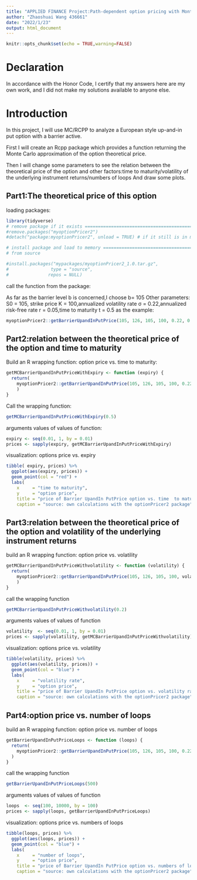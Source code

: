 ---
title: "APPLIED FINANCE Project:Path-dependent option pricing with Monte Carlo and Rcpp package Individual home project  "
author: "Zhaoshuai Wang 436661"
date: "2022/1/23"
output: html_document
---

```{r setup, include=FALSE}
knitr::opts_chunk$set(echo = TRUE,warning=FALSE)
```


# Declaration
In accordance with the Honor Code, I certify that my answers here are my own work, and I
did not make my solutions available to anyone else.


# Introduction

In this project, I will use MC/RCPP to analyze a European style up-and-in put option with a barrier active.

First I will create an Rcpp package which provides a function returning the Monte Carlo approximation of the option theoretical price. 

Then I will change some parameters to see the relation between the theoretical price of the option and other factors:time to maturity/volatility of the underlying instrument returns/numbers of loops And draw some plots.




## Part1:The theoretical price of this option

loading packages:

```{r}

library(tidyverse)
# remove package if it exists ===============================================
#remove.packages("myoptionPricer2")
#detach("package:myoptionPricer2", unload = TRUE) # if it still is in memory

# install package and load to memory =========================================
# from source

#install.packages("mypackages/myoptionPricer2_1.0.tar.gz",
#                type = "source",
#               repos = NULL)

```
call the function from the package:

As far as the barrier level b is concerned,I choose b= 105 
Other parameters: S0 = 105,  strike price K = 100,annualized volatility rate σ = 0.22,annualized risk-free rate r = 0.05,time to maturity t = 0.5 as the example:

```{r}
myoptionPricer2::getBarrierUpandInPutPrice(105, 126, 105, 100, 0.22, 0.05, 0.5,10000)

```


## Part2:relation between the theoretical price of the option and time to maturity

Build an R wrapping function: option price vs. time to maturity:

```{r}
getMCBarrierUpandInPutPriceWithExpiry <- function (expiry) {
  return(
    myoptionPricer2::getBarrierUpandInPutPrice(105, 126, 105, 100, 0.22, 0.05, expiry,10000)
    )
}
```

Call the wrapping function:
```{r}
getMCBarrierUpandInPutPriceWithExpiry(0.5)
```


arguments values of values of function:
```{r}
expiry <- seq(0.01, 1, by = 0.01)
prices <- sapply(expiry, getMCBarrierUpandInPutPriceWithExpiry)
```

visualization: options price vs. expiry 
```{r}
tibble( expiry, prices) %>%
  ggplot(aes(expiry, prices)) +
  geom_point(col = "red") +
  labs(
    x     = "time to maturity",
    y     = "option price",
    title = "price of Barrier UpandIn PutPrice option vs. time  to maturity",
    caption = "source: own calculations with the optionPricer2 package")

```

## Part3:relation between the theoretical price of the option and volatility of the underlying instrument returns###

build an R wrapping function: option price vs. volatility 
```{r}
getMCBarrierUpandInPutPriceWithvolatility <- function (volatility) {
  return(
    myoptionPricer2::getBarrierUpandInPutPrice(105, 126, 105, 100, volatility, 0.05, 0.5,10000)
    )
}
```


call the wrapping function 
```{r}
getMCBarrierUpandInPutPriceWithvolatility(0.2)
```


arguments values of values of function 
```{r}
volatility  <- seq(0.01, 1, by = 0.01)
prices <- sapply(volatility, getMCBarrierUpandInPutPriceWithvolatility)
```

visualization: options price vs. volatility 
```{r}
tibble(volatility, prices) %>%
  ggplot(aes(volatility, prices)) +
  geom_point(col = "blue") +
  labs(
    x     = "volatility rate",
    y     = "option price",
    title = "price of Barrier UpandIn PutPrice option vs. volatility rate",
    caption = "source: own calculations with the optionPricer2 package")
```



## Part4:option price vs. number of loops

build an R wrapping function: option price vs. number of loops 
```{r}
getBarrierUpandInPutPriceLoops <- function (loops) {
  return(
    myoptionPricer2::getBarrierUpandInPutPrice(105, 126, 105, 100, 0.22, 0.05, 0.5,loops)
  )
}
```


call the wrapping function 
```{r}
getBarrierUpandInPutPriceLoops(500)
```


arguments values of values of function 
```{r}
loops  <- seq(100, 10000, by = 100)
prices <- sapply(loops, getBarrierUpandInPutPriceLoops)
```


visualization: options price vs. numbers of loops 
```{r}
tibble(loops, prices) %>%
  ggplot(aes(loops, prices)) +
  geom_point(col = "blue") +
  labs(
    x     = "number of loops",
    y     = "option price",
    title = "price of Barrier UpandIn PutPrice option vs. numbers of loops ",
    caption = "source: own calculations with the optionPricer2 package")
```

